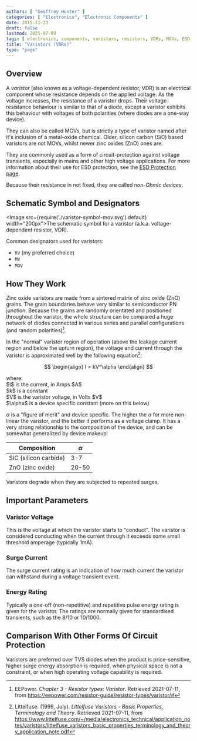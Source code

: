 ```yaml
---
authors: [ "Geoffrey Hunter" ]
categories: [ "Electronics", "Electronic Components" ]
date: 2015-11-23
draft: false
lastmod: 2021-07-09
tags: [ electronics, components, varistors, resistors, VDRs, MOVs, ESD, schematic symbols, surge current, energy rating ]
title: "Varistors (VDRs)"
type: "page"
---
```


## Overview

A _varistor_ (also known as a voltage-dependent resistor, VDR) is an electrical component whose resistance depends on the applied voltage. As the voltage increases, the resistance of a varistor drops. Their voltage-resistance behaviour is similar to that of a diode, except a varistor exhibits this behaviour with voltages of both polarities (where diodes are a one-way device).

They can also be called MOVs, but is strictly a type of varistor named after it's inclusion of a metal-oxide chemical. Older, silicon carbon (SiC) based varistors are not MOVs, whilst newer zinc oxides (ZnO) ones are. 

They are commonly used as a form of circuit-protection against voltage transients, especially in mains and other high voltage applications. For more information about their use for ESD protection, see the [ESD Protection page](/electronics/circuit-design/esd-protection/).

Because their resistance in not fixed, they are called _non-Ohmic devices_.

## Schematic Symbol and Designators

<Image src={require('./varistor-symbol-mov.svg').default} width="200px">The schematic symbol for a varistor (a.k.a. voltage-dependent resistor, VDR).</Image>

Common designators used for varistors:

* `RV` (my preferred choice)
* `MV`
* `MOV`

## How They Work

Zinc oxide varistors are made from a sintered matrix of zinc oxide (ZnO) grains. The grain boundaries behave very similar to semiconductor PN junction. Because the grains are randomly orientated and positioned throughout the varistor, the whole structure can be compared a huge network of diodes connected in various series and parallel configurations (and random polarities)[^bib-eepower].

In the "normal" varistor region of operation (above the leakage current region and below the upturn region), the voltage and current through the varistor is approximated well by the following equation[^bib-lf-theory]:

$$
\begin{align}
I = kV^\alpha
\end{align}
$$

<p className="centered">where:<br/>
$I$ is the current, in Amps $A$<br/>
$k$ is a constant<br/>
$V$ is the varistor voltage, in Volts $V$<br/>
$\alpha$ is a device specific constant (more on this below)<br/></p>

$\alpha$ is a "figure of merit" and device specific. The higher the $\alpha$ for more non-linear the varistor, and the better it performs as a voltage clamp. It has a very strong relationship to the composition of the device, and can be somewhat generalized by device makeup:


| Composition | $\alpha$
|-------------|---------------
| SiC (silicon carbide) | 3-7
| ZnO (zinc oxide) | 20-50

Varistors degrade when they are subjected to repeated surges.

## Important Parameters

### Varistor Voltage

This is the voltage at which the varistor starts to "conduct". The varistor is considered conducting when the current through it exceeds some small threshold amperage (typically 1mA).

### Surge Current

The surge current rating is an indication of how much current the varistor can withstand during a voltage transient event.

### Energy Rating

Typically a one-off (non-repetitive) and repetitive pulse energy rating is given for the varistor. The ratings are normally given for standardised transients, such as the 8/10 or 10/1000.

## Comparison With Other Forms Of Circuit Protection

Varistors are preferred over TVS diodes when the product is price-sensitive, higher surge energy absorption is required, when physical space is not a constraint, or when high operating voltage capability is required.

[^bib-lf-theory]:  Littelfuse. (1999, July). _Littelfuse Varistors - Basic Properties,
Terminology and Theory_. Retrieved 2021-07-11, from https://www.littelfuse.com/~/media/electronics_technical/application_notes/varistors/littelfuse_varistors_basic_properties_terminology_and_theory_application_note.pdf
[^bib-eepower]:  EEPower. _Chapter 3 - Resistor types: Varistor_. Retrieved 2021-07-11, from https://eepower.com/resistor-guide/resistor-types/varistor/#
